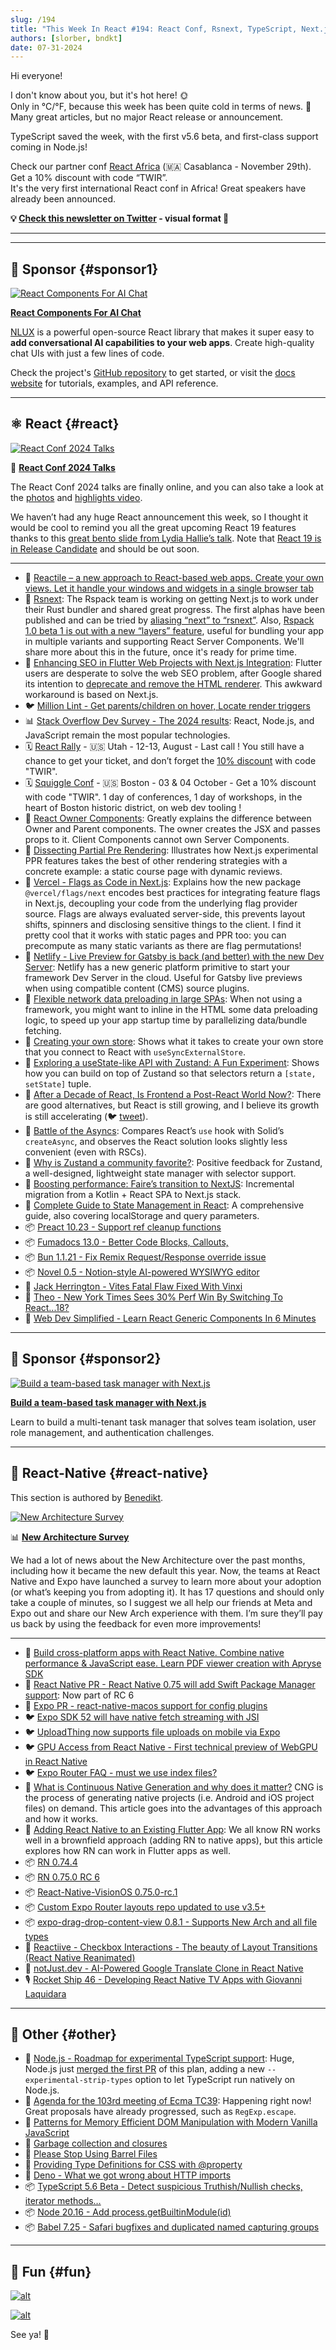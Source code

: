 ```yaml
---
slug: /194
title: "This Week In React #194: React Conf, Rsnext, TypeScript, Next.js, PPR, Owner components, Preloading, Zustand, Flutter, Preact, Fumadocs, New Arch Survey, Expo CNG, Flutter, VisionOS, Node.js..."
authors: [slorber, bndkt]
date: 07-31-2024
---
```


Hi everyone!

I don't know about you, but it's hot here! 🌞\
Only in °C/°F, because this week has been quite cold in terms of news. 🥶\
Many great articles, but no major React release or announcement.

TypeScript saved the week, with the first v5.6 beta, and first-class support coming in Node.js!

Check our partner conf [React Africa](https://react-africa.com/?utm_source=thisweekinreact.com) (🇲🇦 Casablanca - November 29th).\
Get a 10% discount with code “TWIR”.\
It's the very first international React conf in Africa! Great speakers have already been announced.

<!-- truncate -->

**💡 [Check this newsletter on Twitter](https://slo.im/thread) - visual format 🎨**

---


<Support />

---

## 💸 Sponsor {#sponsor1}

[![React Components For AI Chat](/emails/issues/194/nlux.jpg)](https://docs.nlkit.com/nlux?utm_source=twir-jl24)

**[React Components For AI Chat](https://docs.nlkit.com/nlux?utm_source=twir-jl24)**

[NLUX](https://docs.nlkit.com/nlux?utm_source=twir-jl24) is a powerful open-source React library that makes it super easy to **add conversational AI capabilities to your web apps**. Create high-quality chat UIs with just a few lines of code.

Check the project's [GitHub repository](https://github.com/nlkitai/nlux) to get started, or visit the [docs website](https://docs.nlkit.com/nlux?utm_source=twir-jl24) for tutorials, examples, and API reference.

---

## ⚛️ React {#react}

[![React Conf 2024 Talks](/emails/issues/194/reactconf.jpg)](https://conf.react.dev/talks)

🎥 **[React Conf 2024 Talks](https://conf.react.dev/talks)**

The React Conf 2024 talks are finally online, and you can also take a look at the [photos](https://conf.react.dev/photos) and [highlights video](https://www.youtube.com/watch?v=p6auCiVoa3c).

We haven’t had any huge React announcement this week, so I thought it would be cool to remind you all the great upcoming React 19 features thanks to this [great bento slide from Lydia Hallie’s talk](https://www.youtube.com/watch?v=AJOGzVygGcY). Note that [React 19 is in Release Candidate](https://react.dev/blog/2024/04/25/react-19) and should be out soon.

---

- 💸 [Reactile – a new approach to React-based web apps. Create your own views. Let it handle your windows and widgets in a single browser tab](https://www.reactile.net/?utm_source=reactnewsletter)
- 👀 [Rsnext](https://github.com/ScriptedAlchemy/rsnext/commits/rspack): The Rspack team is working on getting Next.js to work under their Rust bundler and shared great progress. The first alphas have been published and can be tried by [aliasing “next” to “rsnext”](https://github.com/substancelabs/rsnext/blob/main/package.json#L11). Also, [Rspack 1.0 beta 1 is out with a new “layers” feature](https://x.com/rspack_dev/status/1818490358319530221), useful for bundling your app in multiple variants and supporting React Server Components. We'll share more about this in the future, once it's ready for prime time.
- 👀 [Enhancing SEO in Flutter Web Projects with Next.js Integration](https://gist.github.com/lcw99/ac1738cb6d5bb032085077605f56665e): Flutter users are desperate to solve the web SEO problem, after Google shared its intention to [deprecate and remove the HTML renderer](https://github.com/flutter/flutter/issues/145954). This awkward workaround is based on Next.js.
- 🐦 [Million Lint - Get parents/children on hover, Locate render triggers](https://x.com/aidenybai/status/1816136004388176010)
- 📊 [Stack Overflow Dev Survey - The 2024 results](https://survey.stackoverflow.co/2024/): React, Node.js, and JavaScript remain the most popular technologies.
- 🗓️ [React Rally](https://reactrally.com/?utm_source=thisweekinreact) - 🇺🇸 Utah - 12-13, August - Last call ! You still have a chance to get your ticket, and don’t forget the [10% discount](https://ti.to/react-rally/react-rally-2024/discount/TWIR) with code "TWIR".
- 🗓️ [Squiggle Conf](https://2024.squiggleconf.com/?utm_source=thisweekinreact) - 🇺🇸 Boston - 03 & 04 October - Get a 10% discount with code "TWIR". 1 day of conferences, 1 day of workshops, in the heart of Boston historic district, on web dev tooling !
- 📜 [React Owner Components](https://reacttraining.com/blog/react-owner-components): Greatly explains the difference between Owner and Parent components. The owner creates the JSX and passes props to it. Client Components cannot own Server Components.
- 📜 [Dissecting Partial Pre Rendering](https://www.nikhilsnayak.dev/blogs/dissecting-partial-pre-rendering): Illustrates how Next.js experimental PPR features takes the best of other rendering strategies with a concrete example: a static course page with dynamic reviews.
- 📜 [Vercel - Flags as Code in Next.js](https://vercel.com/blog/flags-as-code-in-next-js): Explains how the new package `@vercel/flags/next` encodes best practices for integrating feature flags in Next.js, decoupling your code from the underlying flag provider source. Flags are always evaluated server-side, this prevents layout shifts, spinners and disclosing sensitive things to the client. I find it pretty cool that it works with static pages and PPR too: you can precompute as many static variants as there are flag permutations!
- 📜 [Netlify - Live Preview for Gatsby is back (and better) with the new Dev Server](https://www.netlify.com/blog/gatsby-live-preview-with-new-dev-server/): Netlify has a new generic platform primitive to start your framework Dev Server in the cloud. Useful for Gatsby live previews when using compatible content (CMS) source plugins.
- 📜 [Flexible network data preloading in large SPAs](https://mmazzarolo.com/blog/2024-07-29-data-preloading-script/): When not using a framework, you might want to inline in the HTML some data preloading logic, to speed up your app startup time by parallelizing data/bundle fetching.
- 📜 [Creating your own store](https://www.smallrecipesfordisaster.com/posts/local-store): Shows what it takes to create your own store that you connect to React with `useSyncExternalStore`.
- 📜 [Exploring a useState-like API with Zustand: A Fun Experiment](https://www.smallrecipesfordisaster.com/posts/dispatch-zustand): Shows how you can build on top of Zustand so that selectors return a `[state, setState]` tuple.
- 📜 [After a Decade of React, Is Frontend a Post-React World Now?](https://thenewstack.io/after-a-decade-of-react-is-frontend-a-post-react-world-now/): There are good alternatives, but React is still growing, and I believe its growth is still accelerating (🐦 [tweet](https://x.com/sebastienlorber/status/1818233736091271285)).
- 📜 [Battle of the Asyncs](https://www.brenelz.com/posts/battle-of-the-asyncs/): Compares React’s `use` hook with Solid’s `createAsync`, and observes the React solution looks slightly less convenient (even with RSCs).
- 📜 [Why is Zustand a community favorite?](https://www.frontendundefined.com/posts/monthly/zustand-review/): Positive feedback for Zustand, a well-designed, lightweight state manager with selector support.
- 📜 [Boosting performance: Faire’s transition to NextJS](https://craft.faire.com/boosting-performance-faires-transition-to-nextjs-3967f092caaf): Incremental migration from a Kotlin + React SPA to Next.js stack.
- 📜 [Complete Guide to State Management in React](https://www.propelauth.com/post/state-management-in-react): A comprehensive guide, also covering localStorage and query parameters.
- 📦 [Preact 10.23 - Support ref cleanup functions](https://github.com/preactjs/preact/releases/tag/10.23.0)
- 📦 [Fumadocs 13.0 - Better Code Blocks, Callouts,](https://fumadocs.vercel.app/blog/v13)
- 📦 [Bun 1.1.21 - Fix Remix Request/Response override issue](https://bun.sh/blog/bun-v1.1.21)
- 📦 [Novel 0.5 - Notion-style AI-powered WYSIWYG editor](https://github.com/steven-tey/novel)
- 🎥 [Jack Herrington - Vites Fatal Flaw Fixed With Vinxi](https://www.youtube.com/watch?v=C54k7nP4OjI)
- 🎥 [Theo - New York Times Sees 30% Perf Win By Switching To React...18?](https://www.youtube.com/watch?v=_6kDnkeReKo)
- 🎥 [Web Dev Simplified - Learn React Generic Components In 6 Minutes](https://www.youtube.com/watch?v=5s6dIkrv6Y4)

<SubscribeFormEmbed placement="middle" />

---

## 💸 Sponsor {#sponsor2}

[![Build a team-based task manager with Next.js](/emails/issues/194/clerk.jpg)](https://go.clerk.com/dAmxGNo)

**[Build a team-based task manager with Next.js](https://go.clerk.com/dAmxGNo)**

Learn to build a multi-tenant task manager that solves team isolation, user role management, and authentication challenges.

---

## 📱 React-Native {#react-native}

This section is authored by [Benedikt](https://twitter.com/bndkt).

[![New Architecture Survey](/emails/issues/194/rn.jpg)](https://docs.google.com/forms/d/e/1FAIpQLSdrwmX0MvyjEuu6Kx9fH6FufcfftFgf_rqrGASf3hEGD7mupg/viewform)

📊 **[New Architecture Survey](https://docs.google.com/forms/d/e/1FAIpQLSdrwmX0MvyjEuu6Kx9fH6FufcfftFgf_rqrGASf3hEGD7mupg/viewform)**

We had a lot of news about the New Architecture over the past months, including how it became the new default this year. Now, the teams at React Native and Expo have launched a survey to learn more about your adoption (or what’s keeping you from adopting it). It has 17 questions and should only take a couple of minutes, so I suggest we all help our friends at Meta and Expo out and share our New Arch experience with them. I’m sure they’ll pay us back by using the feedback for even more improvements!

---

- 💸 [Build cross-platform apps with React Native. Combine native performance & JavaScript ease. Learn PDF viewer creation with Apryse SDK](https://apryse.com/blog/mobile/react-and-react-native-pdf-viewers?utm_source=thisweekinreact&utm_medium=newsletter&utm_campaign=jul3124)
- 👀 [React Native PR - React Native 0.75 will add Swift Package Manager support](https://github.com/facebook/react-native/pull/44627): Now part of RC 6
- 👀 [Expo PR - react-native-macos support for config plugins](https://github.com/expo/expo/pull/30660)
- 🐦 [Expo SDK 52 will have native fetch streaming with JSI](https://x.com/Baconbrix/status/1816145261170692397)
- 🐦 [UploadThing now supports file uploads on mobile via Expo](https://x.com/t3dotgg/status/1818330724451098676)
- 🐦 [GPU Access from React Native - First technical preview of WebGPU in React Native](https://x.com/wcandillon/status/1816758789766336624)
- 🐦 [Expo Router FAQ - must we use index files?](https://x.com/kadikraman/status/1816583383423881650)
- 📜 [What is Continuous Native Generation and why does it matter?](https://expo.dev/blog/what-is-continuous-native-generation) CNG is the process of generating native projects (i.e. Android and iOS project files) on demand. This article goes into the advantages of this approach and how it works.
- 📜 [Adding React Native to an Existing Flutter App](https://www.callstack.com/blog/adding-react-native-to-an-existing-flutter-app): We all know RN works well in a brownfield approach (adding RN to native apps), but this article explores how RN can work in Flutter apps as well.
- 📦 [RN 0.74.4](https://github.com/facebook/react-native/releases/tag/v0.74.4)
- 📦 [RN 0.75.0 RC 6](https://github.com/facebook/react-native/releases/tag/v0.75.0-rc.6)
- 📦 [React-Native-VisionOS 0.75.0-rc.1](https://github.com/callstack/react-native-visionos/releases/tag/v0.75.0-rc.1-visionos)
- 📦 [Custom Expo Router layouts repo updated to use v3.5+](https://github.com/EvanBacon/expo-router-layouts-example/tree/main)
- 📦 [expo-drag-drop-content-view 0.8.1 - Supports New Arch and all file types](https://github.com/AlirezaHadjar/expo-drag-drop-content-view/releases/tag/v0.8.1)
- 🎥 [Reactiive - Checkbox Interactions - The beauty of Layout Transitions (React Native Reanimated)](https://www.youtube.com/watch?v=NPq_MFLnQrQ)
- 🎥 [notJust.dev - AI-Powered Google Translate Clone in React Native](https://www.youtube.com/live/wIS27dSWpfo)
- 🎙️ [Rocket Ship 46 - Developing React Native TV Apps with Giovanni Laquidara](https://share.transistor.fm/s/5a9d6e44)

---

## 🔀 Other {#other}

- 👀 [Node.js - Roadmap for experimental TypeScript support](https://github.com/nodejs/loaders/issues/217): Huge, Node.js just [merged the first PR](https://github.com/nodejs/node/pull/53725) of this plan, adding a new `--experimental-strip-types` option to let TypeScript run natively on Node.js.
- 👀 [Agenda for the 103rd meeting of Ecma TC39](https://github.com/tc39/agendas/blob/main/2024/07.md): Happening right now! Great proposals have already progressed, such as `RegExp.escape`.
- 📜 [Patterns for Memory Efficient DOM Manipulation with Modern Vanilla JavaScript](https://frontendmasters.com/blog/patterns-for-memory-efficient-dom-manipulation/)
- 📜 [Garbage collection and closures](https://jakearchibald.com/2024/garbage-collection-and-closures/)
- 📜 [Please Stop Using Barrel Files](https://tkdodo.eu/blog/please-stop-using-barrel-files)
- 📜 [Providing Type Definitions for CSS with @property](https://moderncss.dev/providing-type-definitions-for-css-with-at-property/)
- 📜 [Deno - What we got wrong about HTTP imports](https://deno.com/blog/http-imports)
- 📦 [TypeScript 5.6 Beta - Detect suspicious Truthish/Nullish checks, iterator methods…](https://devblogs.microsoft.com/typescript/announcing-typescript-5-6-beta/)
- 📦 [Node 20.16 - Add process.getBuiltinModule(id)](https://nodejs.org/en/blog/release/v20.16.0)
- 📦 [Babel 7.25 - Safari bugfixes and duplicated named capturing groups](https://babeljs.io/blog/2024/07/26/7.25.0)

---

## 🤭 Fun {#fun}

[![alt](/emails/issues/194/meme.jpg)](https://x.com/ken_wheeler/status/1817981694320029979)

[![alt](/emails/issues/194/meme2.jpg)](https://x.com/sebastienlorber/status/1817951368939749528)

See ya! 👋
